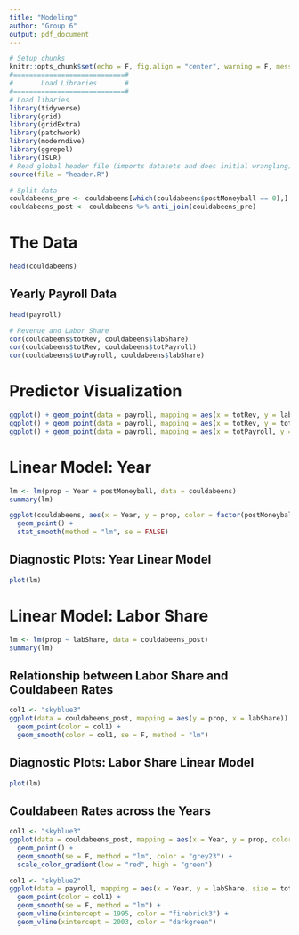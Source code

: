 ```yaml
---
title: "Modeling"
author: "Group 6"
output: pdf_document
---
```


```r
# Setup chunks
knitr::opts_chunk$set(echo = F, fig.align = "center", warning = F, message = F, fig.height = 4)
#============================#
#       Load Libraries       #
#============================#
# Load libaries
library(tidyverse)
library(grid)
library(gridExtra)
library(patchwork)
library(moderndive)
library(ggrepel)
library(ISLR)
# Read global header file (imports datasets and does initial wrangling)
source(file = "header.R")
```

```r
# Split data
couldabeens_pre <- couldabeens[which(couldabeens$postMoneyball == 0),]
couldabeens_post <- couldabeens %>% anti_join(couldabeens_pre)
```

# The Data

```r
head(couldabeens)
```

## Yearly Payroll Data

```r
head(payroll)
```

```r
# Revenue and Labor Share
cor(couldabeens$totRev, couldabeens$labShare)
cor(couldabeens$totRev, couldabeens$totPayroll)
cor(couldabeens$totPayroll, couldabeens$labShare)
```

\newpage

# Predictor Visualization

```r
ggplot() + geom_point(data = payroll, mapping = aes(x = totRev, y = labShare, color = Year))
ggplot() + geom_point(data = payroll, mapping = aes(x = totRev, y = totPayroll, color = Year))
ggplot() + geom_point(data = payroll, mapping = aes(x = totPayroll, y = labShare, color = Year))
```

\newpage

# Linear Model: Year

```r
lm <- lm(prop ~ Year + postMoneyball, data = couldabeens)
summary(lm)
```

```r
ggplot(couldabeens, aes(x = Year, y = prop, color = factor(postMoneyball))) +
  geom_point() +
  stat_smooth(method = "lm", se = FALSE)
```

\newpage

## Diagnostic Plots: Year Linear Model

```r
plot(lm)
```

\newpage 

# Linear Model: Labor Share

```r
lm <- lm(prop ~ labShare, data = couldabeens_post)
summary(lm)
```

## Relationship between Labor Share and Couldabeen Rates

```r
col1 <- "skyblue3"
ggplot(data = couldabeens_post, mapping = aes(y = prop, x = labShare)) + 
  geom_point(color = col1) +
  geom_smooth(color = col1, se = F, method = "lm")
```

## Diagnostic Plots: Labor Share Linear Model

```r
plot(lm)
```

\newpage

## Couldabeen Rates across the Years

```r
col1 <- "skyblue3"
ggplot(data = couldabeens_post, mapping = aes(x = Year, y = prop, color = labShare)) + 
  geom_point() +
  geom_smooth(se = F, method = "lm", color = "grey23") +
  scale_color_gradient(low = "red", high = "green")
```

```r
col1 <- "skyblue2"
ggplot(data = payroll, mapping = aes(x = Year, y = labShare, size = totRev)) + 
  geom_point(color = col1) +
  geom_smooth(se = F, method = "lm") +
  geom_vline(xintercept = 1995, color = "firebrick3") +
  geom_vline(xintercept = 2003, color = "darkgreen")
```


